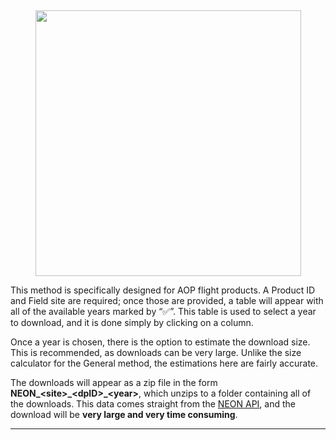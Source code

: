 <br>

<center><img src='https://github.com/Danielslee51/CyVerse-NEON-Browser/blob/master/Img/Help_download_AOP.png?raw=true' height='425'></center>

This method is specifically designed for AOP flight products. A Product ID and Field site are required; once those are provided, a table will appear with all of the available years marked by "✅". This table is used to select a year to download, and it is done simply by clicking on a column.

Once a year is chosen, there is the option to estimate the download size. This is recommended, as downloads can be very large. Unlike the size calculator for the General method, the estimations here are fairly accurate.

The downloads will appear as a zip file in the form **NEON\_\<site\>\_\<dpID\>\_\<year\>**, which unzips to a folder containing all of the downloads. This data comes straight from the <a href='http://data.neonscience.org/data-api' target='_blank'>NEON API</a>, and the download will be **very large and very time consuming**.

<hr>
